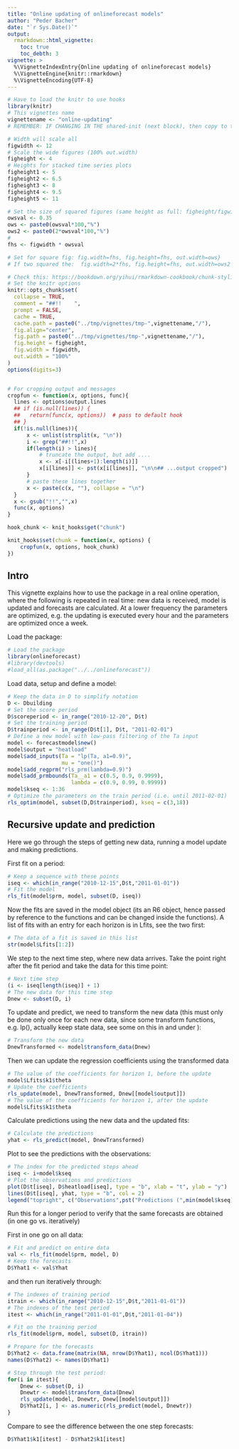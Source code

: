 ```yaml
---
title: "Online updating of onlineforecast models"
author: "Peder Bacher"
date: "`r Sys.Date()`"
output:
  rmarkdown::html_vignette:
    toc: true
    toc_debth: 3
vignette: >
  %\VignetteIndexEntry{Online updating of onlineforecast models}
  %\VignetteEngine{knitr::rmarkdown}
  %\VignetteEncoding{UTF-8}
---
```


```r
# Have to load the knitr to use hooks
library(knitr)
# This vignettes name
vignettename <- "online-updating"
# REMEMBER: IF CHANGING IN THE shared-init (next block), then copy to the others!
```

<!--shared-init-start-->
```r
# Width will scale all
figwidth <- 12
# Scale the wide figures (100% out.width)
figheight <- 4
# Heights for stacked time series plots
figheight1 <- 5
figheight2 <- 6.5
figheight3 <- 8
figheight4 <- 9.5
figheight5 <- 11

# Set the size of squared figures (same height as full: figheight/figwidth)
owsval <- 0.35
ows <- paste0(owsval*100,"%")
ows2 <- paste0(2*owsval*100,"%")
# 
fhs <- figwidth * owsval

# Set for square fig: fig.width=fhs, fig.height=fhs, out.width=ows}
# If two squared the:  fig.width=2*fhs, fig.height=fhs, out.width=ows2

# Check this: https://bookdown.org/yihui/rmarkdown-cookbook/chunk-styling.html
# Set the knitr options
knitr::opts_chunk$set(
  collapse = TRUE,
  comment = "##!!    ",
  prompt = FALSE,
  cache = TRUE,
  cache.path = paste0("../tmp/vignettes/tmp-",vignettename,"/"),
  fig.align="center",
  fig.path = paste0("../tmp/vignettes/tmp-",vignettename,"/"),
  fig.height = figheight,
  fig.width = figwidth,
  out.width = "100%"
)
options(digits=3)


# For cropping output and messages
cropfun <- function(x, options, func){
  lines <- options$output.lines
  ## if (is.null(lines)) {
  ##   return(func(x, options))  # pass to default hook
  ## }
  if(!is.null(lines)){
      x <- unlist(strsplit(x, "\n"))
      i <- grep("##!!",x)
      if(length(i) > lines){
          # truncate the output, but add ....
          x <- x[-i[(lines+1):length(i)]]
          x[i[lines]] <- pst(x[i[lines]], "\n\n## ...output cropped")
      }
      # paste these lines together
      x <- paste(c(x, ""), collapse = "\n")
  }
  x <- gsub("!!","",x)
  func(x, options)
}

hook_chunk <- knit_hooks$get("chunk")

knit_hooks$set(chunk = function(x, options) {
    cropfun(x, options, hook_chunk)
})
```

[onlineforecasting]: https://onlineforecasting.org/articles/onlineforecasting.pdf
[building heat load forecasting]: https://onlineforecasting.org/examples/building-heat-load-forecasting.html
[onlineforecasting.org]: https://onlineforecasting.org
<!--shared-init-end-->


## Intro
This vignette explains how to use the package in a real online operation, where
the following is repeated in real time: new data is received, model is updated
and forecasts are calculated. At a lower frequency the parameters are
optimized, e.g. the updating is executed every hour and the parameters are
optimized once a week.

Load the package:
```r
# Load the package
library(onlineforecast)
#library(devtools)
#load_all(as.package("../../onlineforecast"))
```

Load data, setup and define a model:
```r
# Keep the data in D to simplify notation
D <- Dbuilding
# Set the score period 
D$scoreperiod <- in_range("2010-12-20", D$t)
# Set the training period
D$trainperiod <- in_range(D$t[1], D$t, "2011-02-01")
# Define a new model with low-pass filtering of the Ta input
model <- forecastmodel$new()
model$output = "heatload"
model$add_inputs(Ta = "lp(Ta, a1=0.9)",
                 mu = "one()")
model$add_regprm("rls_prm(lambda=0.9)")
model$add_prmbounds(Ta__a1 = c(0.5, 0.9, 0.9999),
                    lambda = c(0.9, 0.99, 0.9999))
model$kseq <- 1:36
# Optimize the parameters on the train period (i.e. until 2011-02-01)
rls_optim(model, subset(D,D$trainperiod), kseq = c(3,18))
```


## Recursive update and prediction

Here we go through the steps of getting new data, running a model update and
making predictions.

First fit on a period:
```r
# Keep a sequence with these points
iseq <- which(in_range("2010-12-15",D$t,"2011-01-01"))
# Fit the model
rls_fit(model$prm, model, subset(D, iseq))
```

Now the fits are saved in the model object (its an R6 object, hence passed by reference to the functions and can be changed inside the functions). A list of fits with an entry for each horizon is in Lfits, see the two first:
```r
# The data of a fit is saved in this list
str(model$Lfits[1:2])
```

We step to the next time step, where new data arrives. Take the point right
after the fit period and take the data for this time point:
```r
# Next time step
(i <- iseq[length(iseq)] + 1)
# The new data for this time step
Dnew <- subset(D, i)
```

To update and predict, we need to transform the new data (this must only be done
only once for each new data, since some transform functions, e.g. lp(), actually
keep state data, see some on this in \texttt{?lp} and \texttt{?forecastmodel}
under \texttt{\$reset\_state()}): 
```r
# Transform the new data
DnewTransformed <- model$transform_data(Dnew)
```

Then we can update the regression coefficients using the transformed data
```r
# The value of the coefficients for horizon 1, before the update
model$Lfits$k1$theta
# Update the coefficients
rls_update(model, DnewTransformed, Dnew[[model$output]])
# The value of the coefficients for horizon 1, after the update
model$Lfits$k1$theta
```

Calculate predictions using the new data and the updated fits:
```r
# Calculate the predictions
yhat <- rls_predict(model, DnewTransformed)
```

Plot to see the predictions with the observations:
```r
# The index for the predicted steps ahead
iseq <- i+model$kseq
# Plot the observations and predictions
plot(D$t[iseq], D$heatload[iseq], type = "b", xlab = "t", ylab = "y")
lines(D$t[iseq], yhat, type = "b", col = 2)
legend("topright", c("Observations",pst("Predictions (",min(model$kseq)," to ",max(model$kseq)," steps ahead)")), lty = 1, col = 1:2)
```

Run this for a longer period to verify that the same forecasts are obtained (in one go vs. iteratively)

First in one go on all data:
```r
# Fit and predict on entire data
val <- rls_fit(model$prm, model, D)
# Keep the forecasts
D$Yhat1 <- val$Yhat
```

and then run iteratively through:
```r
# The indexes of training period
itrain <- which(in_range("2010-12-15",D$t,"2011-01-01"))
# The indexes of the test period
itest <- which(in_range("2011-01-01",D$t,"2011-01-04"))

# Fit on the training period
rls_fit(model$prm, model, subset(D, itrain))

# Prepare for the forecasts
D$Yhat2 <- data.frame(matrix(NA, nrow(D$Yhat1), ncol(D$Yhat1)))
names(D$Yhat2) <- names(D$Yhat1)

# Step through the test period:
for(i in itest){
    Dnew <- subset(D, i)
    Dnewtr <- model$transform_data(Dnew)
    rls_update(model, Dnewtr, Dnew[[model$output]])
    D$Yhat2[i, ] <- as.numeric(rls_predict(model, Dnewtr))
}
```

Compare to see the difference between the one step forecasts:
```r
D$Yhat1$k1[itest] - D$Yhat2$k1[itest]
```
